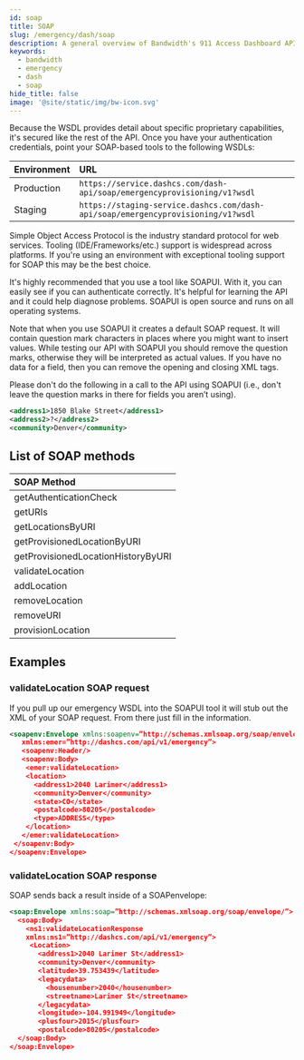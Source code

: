 ```yaml
---
id: soap
title: SOAP
slug: /emergency/dash/soap
description: A general overview of Bandwidth's 911 Access Dashboard API SOAP API
keywords:
  - bandwidth
  - emergency
  - dash
  - soap
hide_title: false
image: '@site/static/img/bw-icon.svg'
---
```


Because the WSDL provides detail about specific proprietary capabilities, it's secured like the rest of the API. Once you have your authentication credentials, point your SOAP-based tools to the following WSDLs:

| Environment | URL                                                                              |
|:------------|:---------------------------------------------------------------------------------|
| Production  | `https://service.dashcs.com/dash-api/soap/emergencyprovisioning/v1?wsdl`         |
| Staging     | `https://staging-service.dashcs.com/dash-api/soap/emergencyprovisioning/v1?wsdl` |

Simple Object Access Protocol is the industry standard protocol for web services. Tooling (IDE/Frameworks/etc.) support is widespread across platforms. If you're using an environment with exceptional tooling support for SOAP this may be the best choice.

It's highly recommended that you use a tool like SOAPUI. With it, you can easily see if you can authenticate correctly. It's helpful for learning the API and it could help diagnose problems. SOAPUI is open source and runs on all operating systems.

Note that when you use SOAPUI it creates a default SOAP request. It will contain question mark characters in places where you might want to insert values. While testing our API with SOAPUI you should remove the question marks, otherwise they will be interpreted as actual values. If you have no data for a field, then you can remove the opening and closing XML tags.

Please don't do the following in a call to the API using SOAPUI (i.e., don't leave the question marks in there for fields you aren’t using).

```xml
<address1>1850 Blake Street</address1>
<address2>?</address2>
<community>Denver</community>
```

## List of SOAP methods
| SOAP Method                        |
|:-----------------------------------|
| getAuthenticationCheck             |
| getURIs                            |
| getLocationsByURI                  |
| getProvisionedLocationByURI        |
| getProvisionedLocationHistoryByURI |
| validateLocation                   |
| addLocation                        |
| removeLocation                     |
| removeURI                          |
| provisionLocation                  |


## Examples

### validateLocation SOAP request
If you pull up our emergency WSDL into the SOAPUI tool it will stub out the XML of your SOAP request. From there just fill in the information.

```xml
<soapenv:Envelope xmlns:soapenv=”http://schemas.xmlsoap.org/soap/envelope/”
   xmlns:emer=”http://dashcs.com/api/v1/emergency”>
   <soapenv:Header/>
   <soapenv:Body>
    <emer:validateLocation>
    <location>
      <address1>2040 Larimer</address1>
      <community>Denver</community>
      <state>CO</state>
      <postalcode>80205</postalcode>
      <type>ADDRESS</type>
    </location>
   </emer:validateLocation>
 </soapenv:Body>
</soapenv:Envelope>
```

### validateLocation SOAP response
SOAP sends back a result inside of a SOAPenvelope:

```xml
<soap:Envelope xmlns:soap=”http://schemas.xmlsoap.org/soap/envelope/”>
  <soap:Body>
    <ns1:validateLocationResponse
    xmlns:ns1=”http://dashcs.com/api/v1/emergency”>
     <Location>
       <address1>2040 Larimer St</address1>
       <community>Denver</community>
       <latitude>39.753439</latitude>
       <legacydata>
         <housenumber>2040</housenumber>
         <streetname>Larimer St</streetname>
       </legacydata>
       <longitude>-104.991949</longitude>
       <plusfour>2015</plusfour>
       <postalcode>80205</postalcode>
  </soap:Body>
</soap:Envelope>
```
